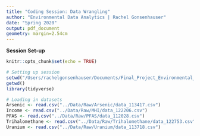 ```yaml
---
title: "Coding Session: Data Wrangling"
author: "Environmental Data Analytics | Rachel Gonsenhauser"
date: "Spring 2020"
output: pdf_document
geometry: margin=2.54cm
---
```


**Session Set-up**

```r
knitr::opts_chunk$set(echo = TRUE)

# Setting up session
setwd("/Users/rachelgonsenhauser/Documents/Final_Project_Environmental_Data_Analytics")
getwd()
library(tidyverse)

# Loading in datasets
Arsenic <- read.csv("../Data/Raw/Arsenic/data_113417.csv")
Income <- read.csv("../Data/Raw/MHI/data_122206.csv")
PFAS <- read.csv("../Data/Raw/PFAS/data_112028.csv")
Trihalomethane <- read.csv("../Data/Raw/Trihalomethane/data_122753.csv")
Uranium <- read.csv("../Data/Raw/Uranium/data_113718.csv")
```


